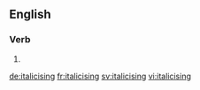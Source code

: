 ==English==

===Verb===
{{head|en}}

# {{present participle of|italicise|lang=en}}

[[de:italicising]]
[[fr:italicising]]
[[sv:italicising]]
[[vi:italicising]]